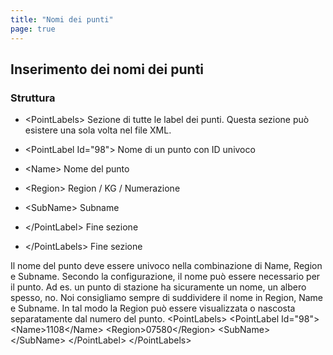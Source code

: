 ```yaml
---
title: "Nomi dei punti"
page: true
---
```

## Inserimento dei nomi dei punti

###  Struttura

- <Bold> &lt;PointLabels&gt; </Bold>  Sezione di tutte le label dei punti. Questa sezione pu&#242; esistere una sola volta nel file XML.

- <Bold>  &lt;PointLabel Id=&quot;98&quot;&gt; </Bold>  Nome di un punto con ID univoco

- <Bold> &lt;Name&gt; </Bold>  Nome del punto

- <Bold> &lt;Region&gt; </Bold>  Region / KG / Numerazione

- <Bold> &lt;SubName&gt; </Bold>  Subname 



- <Bold> &lt;/PointLabel&gt; </Bold>  Fine sezione



- <Bold> &lt;/PointLabels&gt; </Bold>  Fine sezione




<Success>
Il nome del punto deve essere univoco nella combinazione di Name, Region e Subname. Secondo la configurazione, il nome pu&#242; essere necessario per il punto. Ad es. un punto di stazione ha sicuramente un nome, un albero spesso, no.
</Success>

<Success>
Noi consigliamo sempre di suddividere il nome in Region, Name e Subname. In tal modo la Region pu&#242; essere visualizzata o nascosta separatamente dal numero del punto.
</Success>


<Info>
    &lt;PointLabels&gt;
      &lt;PointLabel Id=&quot;98&quot;&gt;
        &lt;Name&gt;1108&lt;/Name&gt;
        &lt;Region&gt;07580&lt;/Region&gt;
        &lt;SubName&gt;
        &lt;/SubName&gt;
      &lt;/PointLabel&gt;
    &lt;/PointLabels&gt;
</Info>
